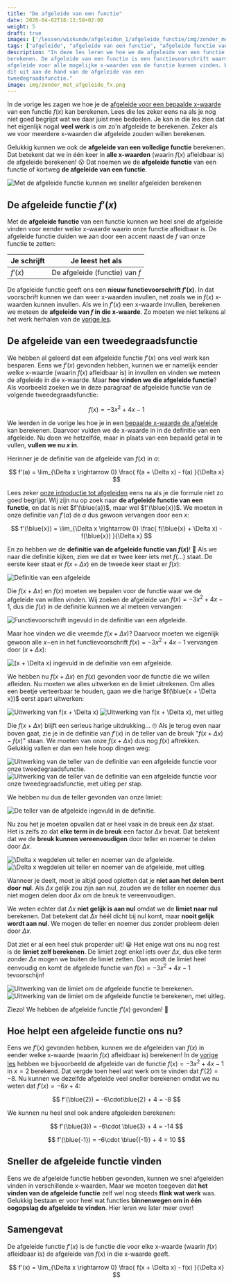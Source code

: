```yaml
---
title: "De afgeleide van een functie"
date: 2020-04-02T16:13:59+02:00
weight: 5
draft: true
images: ['/lessen/wiskunde/afgeleiden_1/afgeleide_functie/img/zonder_met_afgeleide_fx.png', '/lessen/wiskunde/afgeleiden_1/afgeleide_functie/img/fx_ingevuld_in_afgeleide.png', '/lessen/wiskunde/afgeleiden_1/afgeleide_functie/img/f_delta_x_ingevuld.png', '/lessen/wiskunde/afgeleiden_1/afgeleide_functie/img/f_delta_x_uitwerking.png', '/lessen/wiskunde/afgeleiden_1/afgeleide_functie/img/afgeleide_teller_uitwerking.png', '/lessen/wiskunde/afgeleiden_1/afgeleide_functie/img/teller_afgeleide_invullen.png', '/lessen/wiskunde/afgeleiden_1/afgeleide_functie/img/delta_x_wegdelen.png', '/lessen/wiskunde/afgeleiden_1/afgeleide_functie/img/limiet_uitrekenen.png']
tags: ["afgeleide", "afgeleide van een functie", "afgeleide functie van een functie", "afgeleide van een tweedegraadsfunctie" ]
description: "In deze les leren we hoe we de afgeleide van een functie kunnen
berekenen. De afgeleide van een functie is een functievoorschrift waarmee we de
afgeleide voor alle mogelijke x-waarden van de functie kunnen vinden. We leggen
dit uit aan de hand van de afgeleide van een
tweedegraadsfunctie."
image: img/zonder_met_afgeleide_fx.png
---
```


In de vorige les zagen we hoe je de [afgeleide voor een bepaalde
x-waarde](afgeleide) van een functie $f(x)$ kan berekenen. Lees die les
zeker eens na als je nog niet goed begrijpt wat we daar juist mee bedoelen. Je
kan in die les zien dat het eigenlijk nogal **veel werk** is om zo'n afgeleide
te berekenen. Zeker als we voor meerdere x-waarden die afgeleide zouden willen
berekenen.

Gelukkig kunnen we ook de **afgeleide van een volledige functie** berekenen.
Dat betekent dat we in één keer in **alle x-waarden** <Mute>(waarin
$f(x)$ afleidbaar is)</Mute> de afgeleide berekenen!  😮 Dat noemen we de
**afgeleide functie** van een functie of kortweg **de afgeleide van een
functie**.

![Met de afgeleide functie kunnen we sneller afgeleiden berekenen](img/zonder_met_afgeleide_fx.png)

## De afgeleide functie $f'(x)$

Met de **afgeleide functie** van een functie kunnen we heel snel de afgeleide
vinden voor eender welke x-waarde waarin onze functie afleidbaar is. De afgeleide
functie duiden we aan door een accent naast de $f$ van onze functie te zetten:

| Je schrijft | Je leest het als               |
| ----------- | ------------------------------ |
| $f'(x)$     | De afgeleide (functie) van $f$ |

De afgeleide functie geeft ons een **nieuw functievoorschrift $f'(x)$**. In dat
voorschrift kunnen we dan weer x-waarden invullen, net zoals we in $f(x)$
x-waarden kunnen invullen. Als we in $f'(x)$ een x-waarde invullen, berekenen
we meteen de **afgeleide van $f$ in die x-waarde**. Zo moeten we niet telkens
al het werk herhalen van de [vorige les](afgeleide).

## De afgeleide van een tweedegraadsfunctie

We hebben al geleerd dat een afgeleide functie $f'(x)$ ons veel werk kan
besparen. Eens we $f'(x)$ gevonden hebben, kunnen we er namelijk eender welke
x-waarde <Mute>(waarin $f(x)$ afleidbaar is)</Mute> in invullen en vinden we
meteen de afgeleide in die x-waarde. Maar **hoe vinden we die afgeleide
functie**? Als voorbeeld zoeken we in deze paragraaf de afgeleide functie van
de volgende tweedegraadsfunctie:


$$
f(x) = -3x^2 + 4x - 1
$$


We leerden in de vorige les hoe je in een [bepaalde x-waarde de
afgeleide](afgeleide) kan berekenen. Daarvoor vulden we de x-waarde in in
de definitie van een afgeleide. Nu doen we hetzelfde, maar in plaats van een
bepaald getal in te vullen, **vullen we nu $x$ in**.

Herinner je de definitie van de afgeleide van $f(x)$ in $a$:


$$
 f'(a) = \lim_{\Delta x \rightarrow 0} \frac{ f(a + \Delta x) - f(a) }{\Delta x} 
$$


Lees zeker [onze introductie tot afgeleiden](afgeleide) eens na als je die
formule niet zo goed begrijpt. Wij zijn nu op zoek naar **de afgeleide functie
van een functie**, en dat is niet $f'(\blue{a})$, maar wel $f'(\blue{x})$. We
moeten in onze definitie van $f'(a)$ de $a$ dus gewoon vervangen door een $x$:


$$
 f'(\blue{x}) = \lim_{\Delta x \rightarrow 0} \frac{ f(\blue{x} + \Delta x) - f(\blue{x}) }{\Delta x} 
$$


En zo hebben we de **definitie van de afgeleide functie van $f(x)$**!
🙌 Als we naar die definitie kijken, zien we dat er twee keer iets
met $f(\ldots)$ staat. De eerste keer staat er $f(x + \Delta x)$ en de tweede
keer staat er $f(x)$:

![Definitie van een afgeleide](img/fx_in_afgeleide.png)

Die $f(x + \Delta x)$ en $f(x)$ moeten we bepalen voor de functie waar we de
afgeleide van willen vinden. Wij zoeken de afgeleide van $f(x) = -3x^2 + 4x -
1$, dus die $f(x)$ in de definitie kunnen we al meteen vervangen:

![Functievoorschrift ingevuld in de definitie van een afgeleide.](img/fx_ingevuld_in_afgeleide.png)

Maar hoe vinden we die vreemde $f(x + \Delta x)$? Daarvoor moeten we
eigenlijk gewoon alle $x-$en in het functievoorschrift $f(x) = -3x^2 + 4x - 1$
vervangen door $(x + \Delta x)$:

![$(x + \Delta x)$ ingevuld in de definitie van een afgeleide.](img/f_delta_x_ingevuld.png)

We hebben nu $f(x + \Delta x)$ en $f(x)$ gevonden voor de functie die we willen
afleiden. Nu moeten we alles uitwerken en de limiet uitrekenen. Om alles een
beetje verteerbaar te houden, gaan we die harige $f(\blue{x + \Delta x})$ eerst
apart uitwerken:

<ToggleImage toggleText="Toon uitleg">

![Uitwerking van $f(x + \Delta x)$](img/f_delta_x_uitwerking_stripped.png)
![Uitwerking van $f(x + \Delta x), met uitleg$](img/f_delta_x_uitwerking.png)

</ToggleImage>

Die $f(x + \Delta x)$ blijft een serieus harige uitdrukking... 🙄
Als je terug even naar boven gaat, zie je in de definitie van $f'(x)$ in de
teller van de breuk "$f(x + \Delta x) - f(x)$" staan. We moeten van onze $f(x +
\Delta x)$ dus nog $f(x)$ aftrekken. Gelukkig vallen er dan een hele hoop
dingen weg:

<ToggleImage toggleText="Toon uitleg">

![Uitwerking van de teller van de definitie van een afgeleide functie voor onze tweedegraadsfunctie.](img/afgeleide_teller_uitwerking_stripped.png)
![Uitwerking van de teller van de definitie van een afgeleide functie voor onze tweedegraadsfunctie, met uitleg per stap.](img/afgeleide_teller_uitwerking.png)

</ToggleImage>

We hebben nu dus de teller gevonden van onze limiet:

![De teller van de afgeleide ingevuld in de definitie.](img/teller_afgeleide_invullen.png)

Nu zou het je moeten opvallen dat er heel vaak in de breuk een $\Delta x$
staat. Het is zelfs zo dat **elke term in de breuk** een factor $\Delta x$
bevat. Dat betekent dat we de **breuk kunnen vereenvoudigen** door teller en
noemer te delen door $\Delta x$.

<ToggleImage toggleText="Toon uitleg">

![$\Delta x$ wegdelen uit teller en noemer van de afgeleide.](img/delta_x_wegdelen_stripped.png)
![$\Delta x$ wegdelen uit teller en noemer van de afgeleide, met uitleg.](img/delta_x_wegdelen.png)

</ToggleImage>

<Expand title="Mogen we de teller en noemer zomaar delen door $\Delta x$?">

Wanneer je deelt, moet je altijd goed opletten dat je **niet aan het delen bent
door nul**. Als $\Delta x$ gelijk zou zijn aan nul, zouden we de teller en
noemer dus niet mogen delen door $\Delta x$ om de breuk te vereenvoudigen.

We weten echter dat $\Delta x$ **niet gelijk is aan nul** omdat we de **limiet
naar nul** berekenen. Dat betekent dat $\Delta x$ héél dicht bij nul komt, maar
**nooit gelijk wordt aan nul**. We mogen de teller en noemer dus zonder
probleem delen door $\Delta x$.

</Expand>

Dat ziet er al een heel stuk properder uit! 😀 Het enige wat ons nu nog
rest is de **limiet zelf berekenen**. De limiet zegt enkel iets over $\Delta
x$, dus elke term zonder $\Delta x$ mogen we buiten de limiet zetten. Dan wordt
de limiet heel eenvoudig en komt de afgeleide functie van $f(x) = -3x^2 + 4x -
1$ tevoorschijn!

<ToggleImage toggleText="Toon uitleg">

![Uitwerking van de limiet om de afgeleide functie te berekenen.](img/limiet_uitrekenen_stripped.png)
![Uitwerking van de limiet om de afgeleide functie te berekenen, met uitleg.](img/limiet_uitrekenen.png)

</ToggleImage>

Ziezo! We hebben de afgeleide functie $f'(x)$ gevonden! 💪

## Hoe helpt een afgeleide functie ons nu?

Eens we $f'(x)$ gevonden hebben, kunnen we de afgeleiden van $f(x)$ in eender
welke x-waarde <Mute>(waarin $f(x)$ afleidbaar is)</Mute> berekenen! In de
[vorige les](afgeleide) hebben we bijvoorbeeld de afgeleide van de functie
$f(x) = -3x^2 + 4x -1$ in $x=2$ berekend. Dat vergde toen heel wat werk om te
vinden dat $f'(2)=-8$. Nu kunnen we dezelfde afgeleide veel sneller berekenen
omdat we nu weten dat $f'(x) = -6x + 4$:


$$
f'(\blue{2}) = -6\cdot\blue{2} + 4 = -8
$$


We kunnen nu heel snel ook andere afgeleiden berekenen:


$$
f'(\blue{3}) = -6\cdot \blue{3} + 4 = -14
$$


$$
f'(\blue{-1}) = -6\cdot \blue{(-1)} + 4 = 10
$$


## Sneller de afgeleide functie vinden

Eens we de afgeleide functie hebben gevonden, kunnen we snel afgeleiden
vinden in verschillende x-waarden. Maar we moeten toegeven dat **het vinden van
de afgeleide functie** zelf wel nog steeds **flink wat werk** was. Gelukkig
bestaan er voor heel wat functies **binnenwegen om in één oogopslag de
afgeleide te vinden**. Hier leren we later meer over!

## Samengevat

<Attention title="De afgeleide functie van een functie">

De afgeleide functie $f'(x)$ is de functie die voor elke x-waarde (waarin
$f(x)$ afleidbaar is) de afgeleide van $f(x)$ in die x-waarde geeft.


$$
 f'(x) = \lim_{\Delta x \rightarrow 0} \frac{ f(x + \Delta x) - f(x) }{\Delta x} 
$$


</Attention>
